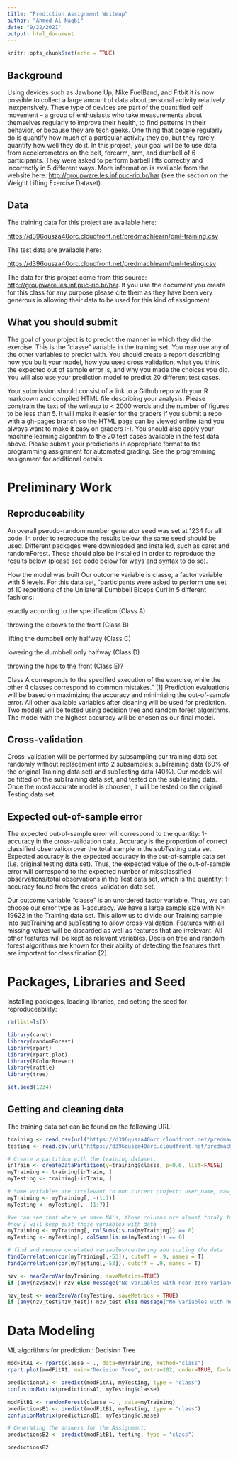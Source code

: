 ```yaml
---
title: "Prediction Assignment Writeup"
author: "Ahmed Al Naqbi"
date: "9/22/2021"
output: html_document
---
```


```r
knitr::opts_chunk$set(echo = TRUE)
```

## Background
Using devices such as Jawbone Up, Nike FuelBand, and Fitbit it is now possible to collect a large amount of data about personal activity relatively inexpensively. These type of devices are part of the quantified self movement – a group of enthusiasts who take measurements about themselves regularly to improve their health, to find patterns in their behavior, or because they are tech geeks. One thing that people regularly do is quantify how much of a particular activity they do, but they rarely quantify how well they do it. In this project, your goal will be to use data from accelerometers on the belt, forearm, arm, and dumbell of 6 participants. They were asked to perform barbell lifts correctly and incorrectly in 5 different ways. More information is available from the website here: [http://groupware.les.inf.puc-rio.br/har](http://groupware.les.inf.puc-rio.br/har) (see the section on the Weight Lifting Exercise Dataset). 

## Data 
The training data for this project are available here: 

[https://d396qusza40orc.cloudfront.net/predmachlearn/pml-training.csv](https://d396qusza40orc.cloudfront.net/predmachlearn/pml-training.csv)

The test data are available here:

[https://d396qusza40orc.cloudfront.net/predmachlearn/pml-testing.csv](https://d396qusza40orc.cloudfront.net/predmachlearn/pml-testing.csv)

The data for this project come from this source: [http://groupware.les.inf.puc-rio.br/har](http://groupware.les.inf.puc-rio.br/har). If you use the document you create for this class for any purpose please cite them as they have been very generous in allowing their data to be used for this kind of assignment.

## What you should submit
The goal of your project is to predict the manner in which they did the exercise. This is the “classe” variable in the training set. You may use any of the other variables to predict with. You should create a report describing how you built your model, how you used cross validation, what you think the expected out of sample error is, and why you made the choices you did. You will also use your prediction model to predict 20 different test cases.

Your submission should consist of a link to a Github repo with your R markdown and compiled HTML file describing your analysis. Please constrain the text of the writeup to < 2000 words and the number of figures to be less than 5. It will make it easier for the graders if you submit a repo with a gh-pages branch so the HTML page can be viewed online (and you always want to make it easy on graders :-). You should also apply your machine learning algorithm to the 20 test cases available in the test data above. Please submit your predictions in appropriate format to the programming assignment for automated grading. See the programming assignment for additional details.

# Preliminary Work
## Reproduceability
An overall pseudo-random number generator seed was set at 1234 for all code. In order to reproduce the results below, the same seed should be used. Different packages were downloaded and installed, such as caret and randomForest. These should also be installed in order to reproduce the results below (please see code below for ways and syntax to do so).

How the model was built
Our outcome variable is classe, a factor variable with 5 levels. For this data set, “participants were asked to perform one set of 10 repetitions of the Unilateral Dumbbell Biceps Curl in 5 different fashions:

exactly according to the specification (Class A)

throwing the elbows to the front (Class B)

lifting the dumbbell only halfway (Class C)

lowering the dumbbell only halfway (Class D)

throwing the hips to the front (Class E)?

Class A corresponds to the specified execution of the exercise, while the other 4 classes correspond to common mistakes." [1] Prediction evaluations will be based on maximizing the accuracy and minimizing the out-of-sample error. All other available variables after cleaning will be used for prediction. Two models will be tested using decision tree and random forest algorithms. The model with the highest accuracy will be chosen as our final model.

## Cross-validation
Cross-validation will be performed by subsampling our training data set randomly without replacement into 2 subsamples: subTraining data (60% of the original Training data set) and subTesting data (40%). Our models will be fitted on the subTraining data set, and tested on the subTesting data. Once the most accurate model is choosen, it will be tested on the original Testing data set.

## Expected out-of-sample error
The expected out-of-sample error will correspond to the quantity: 1-accuracy in the cross-validation data. Accuracy is the proportion of correct classified observation over the total sample in the subTesting data set. Expected accuracy is the expected accuracy in the out-of-sample data set (i.e. original testing data set). Thus, the expected value of the out-of-sample error will correspond to the expected number of missclassified observations/total observations in the Test data set, which is the quantity: 1-accuracy found from the cross-validation data set.

Our outcome variable “classe” is an unordered factor variable. Thus, we can choose our error type as 1-accuracy. We have a large sample size with N= 19622 in the Training data set. This allow us to divide our Training sample into subTraining and subTesting to allow cross-validation. Features with all missing values will be discarded as well as features that are irrelevant. All other features will be kept as relevant variables. Decision tree and random forest algorithms are known for their ability of detecting the features that are important for classification [2].

# Packages, Libraries and Seed
Installing packages, loading libraries, and setting the seed for reproduceability:
```r
rm(list=ls())
```

```r
library(caret)
library(randomForest)
library(rpart) 
library(rpart.plot)
library(RColorBrewer)
library(rattle)
library(tree)
```

``` r
set.seed(1234)
```

## Getting and cleaning data
The training data set can be found on the following URL:
```r
training <- read.csv(url("https://d396qusza40orc.cloudfront.net/predmachlearn/pml-training.csv"), na.strings=c("NA","#DIV/0!",""))
testing <- read.csv(url("https://d396qusza40orc.cloudfront.net/predmachlearn/pml-testing.csv"), na.strings=c("NA","#DIV/0!",""))

# Create a partition with the training dataset.
inTrain <- createDataPartition(y=training$classe, p=0.6, list=FALSE)
myTraining <- training[inTrain, ]
myTesting <- training[-inTrain, ]

# Some variables are irrelevant to our current project: user_name, raw_timestamp_part_1, raw_timestamp_part_,2 cvtd_timestamp, new_window, and  num_window (columns 1 to 7). We can delete these variables.
myTraining <- myTraining[, -(1:7)]
myTesting <- myTesting[, -(1:7)]
```

``` r
#we can see that where we have NA's, those columns are almost totaly full of them, so we are safe if I remove those columns
#now I will keep just those variables with data
myTraining <- myTraining[, colSums(is.na(myTraining)) == 0]
myTesting <- myTesting[, colSums(is.na(myTesting)) == 0]

# find and remove corelated variables/centering and scaling the data
findCorrelation(cor(myTraining[,-53]), cutoff = .9, names = T)
findCorrelation(cor(myTesting[,-53]), cutoff = .9, names = T)

nzv <- nearZeroVar(myTraining, saveMetrics=TRUE)
if (any(nzv$nzv)) nzv else message("No variables with near zero variance")

nzv_test <- nearZeroVar(myTesting, saveMetrics = TRUE)
if (any(nzv_test$nzv_test)) nzv_test else message("No variables with near zero variance")
```
# Data Modeling
ML algorithms for prediction : Decision Tree
``` r
modFitA1 <- rpart(classe ~ ., data=myTraining, method="class")
rpart.plot(modFitA1, main="Decision Tree", extra=102, under=TRUE, faclen=0)

predictionsA1 <- predict(modFitA1, myTesting, type = "class")
confusionMatrix(predictionsA1, myTesting$classe)

modFitB1 <- randomForest(classe ~. , data=myTraining)
predictionsB1 <- predict(modFitB1, myTesting, type = "class")
confusionMatrix(predictionsB1, myTesting$classe)
```

``` r
# Generating the answers for the Assignment:
predictionsB2 <- predict(modFitB1, testing, type = "class")
```
``` r
predictionsB2
```
